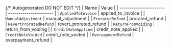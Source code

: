 {/* Autogenerated DO NOT EDIT  */}
| Name                   | Value                  |
| ---------------------- | ---------------------- |
| `AppliedToInvoice`     | applied_to_invoice     |
| `ManualAdjustment`     | manual_adjustment      |
| `ProratedRefund`       | prorated_refund        |
| `RevertProratedRefund` | revert_prorated_refund |
| `ReturnFromVoiding`    | return_from_voiding    |
| `CreditNoteApplied`    | credit_note_applied    |
| `CreditNoteVoided`     | credit_note_voided     |
| `OverpaymentRefund`    | overpayment_refund     |
